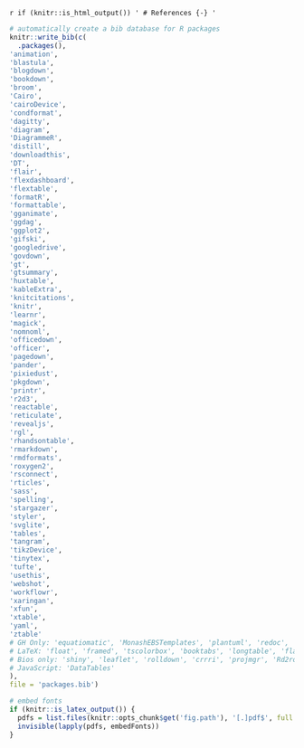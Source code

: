 \backmatter

`r if (knitr::is_html_output()) '
# References {-}
'`

```r
# automatically create a bib database for R packages
knitr::write_bib(c(
  .packages(), 
'animation',
'blastula',
'blogdown',
'bookdown',
'broom',
'Cairo',
'cairoDevice',
'condformat',
'dagitty',
'diagram',
'DiagrammeR',
'distill',
'downloadthis',
'DT',
'flair',
'flexdashboard',
'flextable',
'formatR',
'formattable',
'gganimate',
'ggdag',
'ggplot2',
'gifski',
'googledrive',
'govdown',
'gt',
'gtsummary',
'huxtable',
'kableExtra',
'knitcitations',
'knitr',
'learnr',
'magick',
'nomnoml',
'officedown',
'officer',
'pagedown',
'pander',
'pixiedust',
'pkgdown',
'printr',
'r2d3',
'reactable',
'reticulate',
'revealjs',
'rgl',
'rhandsontable',
'rmarkdown',
'rmdformats',
'roxygen2',
'rsconnect',
'rticles',
'sass',
'spelling',
'stargazer',
'styler',
'svglite',
'tables',
'tangram',
'tikzDevice',
'tinytex',
'tufte',
'usethis',
'webshot',
'workflowr',
'xaringan',
'xfun',
'xtable',
'yaml',
'ztable'
# GH Only: 'equatiomatic', 'MonashEBSTemplates', 'plantuml', 'redoc', 'Statamarkdown', 'rmdrive'
# LaTeX: 'float', 'framed', 'tscolorbox', 'booktabs', 'longtable', 'flafter', 'subfig', 'fancyhdr', 'xcolor', 'listings', 'titling', 'animate'
# Bios only: 'shiny', 'leaflet', 'rolldown', 'crrri', 'projmgr', 'Rd2roxyen', 'servr', 'highr', 'mime', 'testit', 'fun', 'tufte'
# JavaScript: 'DataTables'
), 
file = 'packages.bib')

# embed fonts
if (knitr::is_latex_output()) {
  pdfs = list.files(knitr::opts_chunk$get('fig.path'), '[.]pdf$', full.names = TRUE)
  invisible(lapply(pdfs, embedFonts))
}
```

